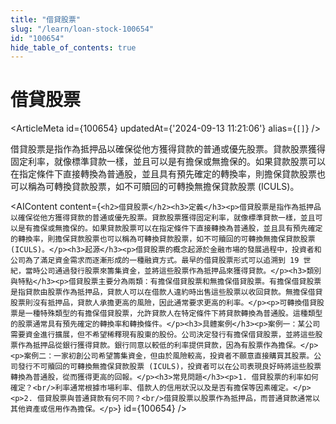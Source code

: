 ```yaml
---
title: "借貸股票"
slug: "/learn/loan-stock-100654"
id: "100654"
hide_table_of_contents: true
---
```



# 借貸股票

<ArticleMeta id={100654} updatedAt={'2024-09-13 11:21:06'} alias={`[]`} />
<div className='border-solid border-b border-t-0 my-4 border-[var(--ifm-color-gray-300)]' />

借貸股票是指作為抵押品以確保從他方獲得貸款的普通或優先股票。貸款股票獲得固定利率，就像標準貸款一樣，並且可以是有擔保或無擔保的。如果貸款股票可以在指定條件下直接轉換為普通股，並且具有預先確定的轉換率，則擔保貸款股票也可以稱為可轉換貸款股票，如不可贖回的可轉換無擔保貸款股票 (ICULS)。

<AIContent content={`<h2>借貸股票</h2><h3>定義</h3><p>借貸股票是指作為抵押品以確保從他方獲得貸款的普通或優先股票。貸款股票獲得固定利率，就像標準貸款一樣，並且可以是有擔保或無擔保的。如果貸款股票可以在指定條件下直接轉換為普通股，並且具有預先確定的轉換率，則擔保貸款股票也可以稱為可轉換貸款股票，如不可贖回的可轉換無擔保貸款股票 (ICULS)。</p><h3>起源</h3><p>借貸股票的概念起源於金融市場的發展過程中，投資者和公司為了滿足資金需求而逐漸形成的一種融資方式。最早的借貸股票形式可以追溯到 19 世紀，當時公司通過發行股票來籌集資金，並將這些股票作為抵押品來獲得貸款。</p><h3>類別與特點</h3><p>借貸股票主要分為兩類：有擔保借貸股票和無擔保借貸股票。有擔保借貸股票是指貸款由股票作為抵押品，貸款人可以在借款人違約時出售這些股票以收回貸款。無擔保借貸股票則沒有抵押品，貸款人承擔更高的風險，因此通常要求更高的利率。</p><p>可轉換借貸股票是一種特殊類型的有擔保借貸股票，允許貸款人在特定條件下將貸款轉換為普通股。這種類型的股票通常具有預先確定的轉換率和轉換條件。</p><h3>具體案例</h3><p>案例一：某公司需要資金進行擴展，但不希望稀釋現有股東的股份。公司決定發行有擔保借貸股票，並將這些股票作為抵押品從銀行獲得貸款。銀行同意以較低的利率提供貸款，因為有股票作為擔保。</p><p>案例二：一家初創公司希望籌集資金，但由於風險較高，投資者不願意直接購買其股票。公司發行不可贖回的可轉換無擔保貸款股票 (ICULS)，投資者可以在公司表現良好時將這些股票轉換為普通股，從而獲得更高的回報。</p><h3>常見問題</h3><p>1. 借貸股票的利率如何確定？<br/>利率通常根據市場利率、借款人的信用狀況以及是否有擔保等因素確定。</p><p>2. 借貸股票與普通貸款有何不同？<br/>借貸股票以股票作為抵押品，而普通貸款通常以其他資產或信用作為擔保。</p>`} id={100654} />
